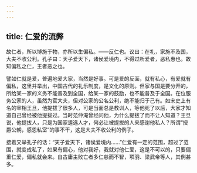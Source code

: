 ```yaml
---
---
---
```

title: 仁爱的流弊
---




故仁者，所以博施于物，亦所以生偏私。——反仁也。议曰：在礼，家施不及国，大夫不收公利。孔子曰：天子爱天下，诸侯爱境内，不得过所爱者，恶私惠也。故知偏私之仁，王者恶之也。

譬如仁就是爱，普遍地爱大家，当然是好事。可是爱的反面，就有私心，有爱就有偏私，这里并举出，中国古代的礼乐制度，是文化的原则。但家与国是要分开的，所给某一家的义务不能普及到全国，给某一家的鼓励，也不能普及于全国。在位服务公家的人，虽然为官大夫，但对公家的公名公利，绝不能归于己有。如宋史上有名的宰相王旦，他提拔了很多人，可是当面总是教训人，等他死了以后，大家才知道自己曾经被他提拔过。当时范仲淹曾经问他，为什么提拔了而不让人知道？王旦说，他提拔人，只是为国家遴选人才，何必让被提拔的人来感谢他私人？所谓“授爵公朝，感恩私室”的事不干，这是大夫不收公利的例子。

接着又举孔子的话：“天子爱天下，诸侯爱境内……”仁爱有一定的范围，超过了范围，就变成私了，如果有偏心，他对我好，我就对他仁爱，这是不可以的，只要偏重仁爱，偏私就会来。自古庸主败亡者多仁慈而不智，项羽、梁武帝等人，其例甚多。